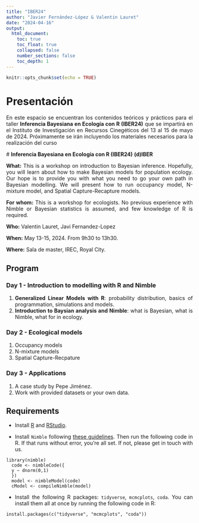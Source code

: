 ```yaml
---
title: "IBER24"
author: "Javier Fernández-López & Valentin Lauret"
date: "2024-04-16"
output:
  html_document:
    toc: true
    toc_float: true
    collapsed: false
    number_sections: false
    toc_depth: 1
---
```


```{=html}
<style type="text/css">
.title {
  display: none;
}

.main-container {
  max-width: 1600px;
  margin-left: auto;
  margin-right: auto;
}

body {
text-align: justify
}

#getting-started img {
  margin-right: 10px;
}

</style>
```

```r
knitr::opts_chunk$set(echo = TRUE)
```

 
 
# Presentación

 En este espacio se encuentran los contenidos teóricos y prácticos para el taller **Inferencia Bayesiana en Ecología con R (IBER24)** que se impartirá en el Instituto de Investigación en Recursos Cinegéticos del 13 al 15 de mayo de 2024. Próximamente se irán incluyendo los materiales necesarios para la realización del curso
 
 # **Inferencia Bayesiana en Ecología con R (IBER24)** **(d)IBER**

**What:** This is a workshop on introduction to Bayesian inference. Hopefully, you will learn about how to make Bayesian models for population ecology. Our hope is to provide you with what you need to go your own path in Bayesian modelling. We will present how to run occupancy model, N-mixture model, and Spatial Capture-Recapture models.

**For whom:** This is a workshop for ecologists. No previous experience with Nimble or Bayesian statistics is assumed, and few knowledge of R is required.

**Who:** Valentin Lauret, Javi Fernandez-Lopez

**When:** May 13-15, 2024. From 9h30 to 13h30.

**Where:** Sala de master, IREC, Royal City.

## Program

### Day 1 - Introduction to modelling with R and Nimble

  1. **Generalized Linear Models with R**: probability distribution, basics of programmation, simulations and models.
  2. **Introduction to Baysian analysis and Nimble**: what is Bayesian, what is Nimble, what for in ecology.
  
### Day 2 - Ecological models

  1. Occupancy models
  2. N-mixture models
  3. Spatial Capture-Recpature
  
### Day 3 - Applications

  1. A case study by Pepe Jiménez.
  2. Work with provided datasets or your own data.

## Requirements

  * Install [R](https://cloud.r-project.org/) and [RStudio](https://posit.co/download/rstudio-desktop/#download).

  * Install `Nimble` following [these guidelines](https://r-nimble.org/download). Then run the following code in R. If that runs without error, you’re all set. If not, please get in touch with us.

```
library(nimble)
  code <- nimbleCode({
  y ~ dnorm(0,1)
  })
  model <- nimbleModel(code)
  cModel <- compileNimble(model)
```

  * Install the following R packages: `tidyverse`, `mcmcplots`, `coda`. You can install them all at once by running the following code in R:

```
install.packages(c("tidyverse", "mcmcplots", "coda"))
```